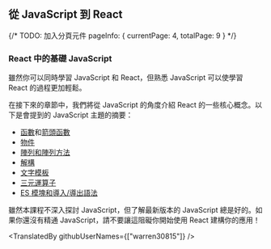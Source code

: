 ## 從 JavaScript 到 React

{/*
    TODO: 加入分頁元件
    pageInfo: {
        currentPage: 4,
        totalPage: 9
    }
*/}

### React 中的基礎 JavaScript

雖然你可以同時學習 JavaScript 和 React，但熟悉 JavaScript 可以使學習 React 的過程更加輕鬆。

在接下來的章節中，我們將從 JavaScript 的角度介紹 React 的一些核心概念。以下是會提到的 JavaScript 主題的摘要：

- [函數](https://developer.mozilla.org/en-US/docs/Web/JavaScript/Guide/Functions)和[箭頭函數](https://developer.mozilla.org/en-US/docs/Web/JavaScript/Reference/Functions/Arrow_functions)
- [物件](https://developer.mozilla.org/en-US/docs/Web/JavaScript/Reference/Global_Objects/Object)
- [陣列和陣列方法](https://developer.mozilla.org/en-US/docs/Web/JavaScript/Reference/Global_Objects/Array)
- [解構](https://developer.mozilla.org/en-US/docs/Web/JavaScript/Reference/Operators/Destructuring_assignment)
- [文字模板](https://developer.mozilla.org/en-US/docs/Web/JavaScript/Reference/Template_literals)
- [三元運算子](https://developer.mozilla.org/en-US/docs/Web/JavaScript/Reference/Operators/Conditional_Operator)
- [ES 模塊和導入/導出語法](https://developer.mozilla.org/en-US/docs/Web/JavaScript/Guide/Modules)

雖然本課程不深入探討 JavaScript，但了解最新版本的 JavaScript 總是好的。如果你還沒有精通 JavaScript，請不要讓這阻礙你開始使用 React 建構你的應用！

<TranslatedBy githubUserNames={["warren30815"]} />
